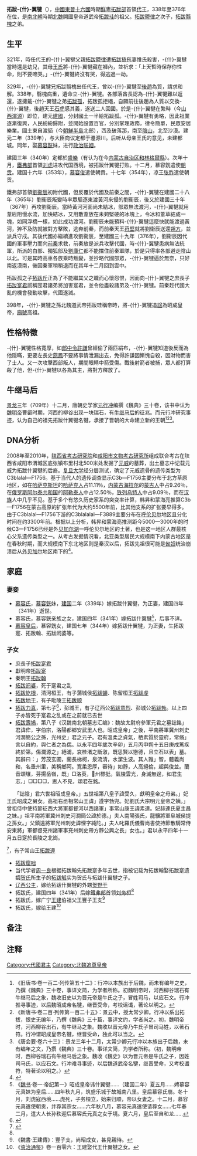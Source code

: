 '''拓跋-{什}-翼犍'''（{{bd|318年||376年|catIdx=T,拓}}），[[中國|中國]][[東晉|東晉]][[十六國|十六國]]時期[[鮮卑|鮮卑]][[拓跋部|拓跋部]]首領[[代_(十六国)|代]]王，338年至376年在位，是[[南北朝|南北朝]]時期[[北魏|北魏]]開國皇帝道武帝[[拓跋珪|拓跋珪]]的祖父。[[拓跋鬱律|拓跋鬱律]]之次子，[[拓跋翳槐|拓跋翳槐]]之弟。

==生平==
321年，時任代王的-{什}-翼犍父親[[拓跋鬱律|拓跋鬱律]]遭[[拓跋猗㐌|拓跋猗㐌]]妻惟氏殺害，-{什}-翼犍當時還是幼兒，其母[[王皇后_(北魏)|王氏]]將-{什}-翼犍藏在褲內，並祈求：「上天暫時保存你性命，則不要啼哭。」-{什}-翼犍終沒有哭，得逃過一劫。

329年，-{什}-翼犍兄拓跋翳槐出任代王，曾以-{什}-翼犍至[[後趙|後趙]]為質，請求和解。338年，翳槐病重，遺命立-{什}-翼犍。各部落酋長認為-{什}-翼犍難以返還，遂擁戴-{什}-翼犍之弟[[拓跋孤|拓跋孤]]，拓跋孤拒絕，自願前往後趙為人質以交換-{什}-翼犍，後趙天王[[石虎|石虎]]感其義，遂送二人回國。於是-{什}-翼犍在繁畤（今[[山西|山西]][[渾源|渾源]]）即位，建元[[建国_(代)|建國]]，分封國土一半給拓跋孤。-{什}-翼犍有勇略，因此祖業逐漸復興，人民紛紛歸附，並開始設置百官，分別掌理政務，律令簡單，民眾安居樂業。國土東自濊貊（今[[朝鮮半島|朝鮮半島]]北部），西及破落那，南至[[陰山|陰山]]，北至沙漠。建元二年（339年），与大臣商议定都于灅源川。后听从母亲王氏的意见，未建都城。同年，娶[[慕容皝|慕容皝]]妹，进行[[政治联姻|政治联姻]]。

建國三年（340年）定都於[[盛樂|盛樂]]（有认为在今[[内蒙古自治区|内蒙古自治区]][[和林格爾縣|和林格爾縣]]）。次年十月，[[鐵弗部|鐵弗部]]首領[[乌路孤|刘虎]]进攻代国西境，被拓跋什翼犍打败。十二月，慕容皝遣使[[朝贡|朝贡]]。建国十六年（353年），[[慕容俊|慕容俊]]遣使朝贡。十七年（354年），凉王[[张祚|张祚]]遣使朝贡。

鐵弗部首領[[劉衞辰|劉衞辰]]初附代國，但反覆於代國及前秦之間，-{什}-翼犍在建國二十八年（365年）劉衞辰叛變時率眾驅逐東渡黃河來侵的劉衞辰，後又於建國三十年（367年）再攻劉衞辰。當時黃河河面尚未結冰，部眾無法渡河，-{什}-翼犍就用葦絚阻慢水流，加快結冰，又用散葦放在未夠堅硬的冰塊上，令冰和葦草結成一塊，如同浮橋一樣，如此成功渡河。劉衞辰未能預料-{什}-翼犍這麼快就能渡過黃河，猝不及防就被對方擊敗，逃奔前秦，而前秦天王[[苻堅|苻堅]]就將劉衞辰送還[[朔方|朔方]]，並派兵守戍。其後代國亦繼續進攻劉衞辰，至建國三十九年（376年），劉衞辰因代國的軍事壓力而向[[前秦|前秦]]求救，前秦放是派兵攻擊代國，時-{什}-翼犍患病無法統軍，所派的白部、獨狐部及[[劉庫仁|劉庫仁]]都不能擋住前秦軍隊，於是只得率各部避走陰山以北。可是其時高車各族乘時叛變，並抄略代國部眾，-{什}-翼犍逼於無奈，只好南返漠南，後因秦軍稍稍退而在其年十二月回到雲中。

拓跋孤之子[[拓跋斤|拓跋斤]]正為了不能繼其父之職而心懷怨恨，因而向-{什}-翼犍之庶長子[[拓跋寔君|拓跋寔君]]謊稱寔君諸弟將加害寔君，並令他盡殺諸弟及-{什}-翼犍。前秦趁代國大亂的機會發動攻擊，代國遂滅。

398年，-{什}-翼犍之孫北魏道武帝拓跋珪稱帝時，將-{什}-翼犍追[[諡|諡]]為昭成皇帝，[[廟號|廟號]]高祖{{noteTag|此為[[北史|北史]]、[[資治通鑑|資治通鑑]]所載；而[[晉書|晉書]]則載拓跋珪為-{什}-翼犍之子，代國為前秦所敗後，拓跋珪綁縛-{什}-翼犍將之送往前秦投降，前秦天王[[苻堅|苻堅]]令-{什}-翼犍入[[太學|太學]]習禮。}}。

== 性格特徵 ==
-{什}-翼犍性格寛厚，如[[郎中令|郎中令]][[許謙|許謙]]曾經偷了兩匹絹布，-{什}-翼犍知道後反而為他隱瞞，更要左長史[[燕鳳|燕鳳]]不要將事情泄漏出去，免得許謙因慚愧自殺，因財物而害了士人。又一次攻擊西部叛人，期間眼睛中箭受傷。戰後射箭者被捕，眾人都打算殺了他，但-{什}-翼犍以各為其主，將對方釋放了。

==牛继马后==
[[景龙|景龙]]三年（709年）十二月，唐朝史学家[[元行冲|元行冲]]编撰《魏典》三十卷，该书中认为[[魏明帝|魏明帝]]曹叡时期，河西的柳谷出现一块瑞石，有[[牛继马后|牛继马后]]的征兆。而元行冲研究事迹，认为自己的祖先拓跋什翼犍名犍，承接了晋朝的大命建立新的王朝<ref>《旧唐书·卷一百二·列传第五十二》：行冲以本族出于后魏，而未有编年之史，乃撰《魏典》三十卷，事详文简，为学者所称。初魏明帝时，河西柳谷瑞石有牛继马后之象，魏收旧史以为晋元帝是牛氏之子，冒姓司马，以应石文。行冲推寻事迹，以后魏昭成帝名犍，继晋受命，考校谣谶，著论以明之。</ref><ref>《新唐书·卷二百·列传第一百二十五》：景云中，授太常少卿。行冲以系出拓拔，恨史无编年，乃撰《魏典》三十篇，事详文约，学者尚之。初，魏明帝时，河西柳谷出石，有牛继马之象。魏收以晋元帝乃牛氏子冒司马姓，以著石符。行冲谓昭成皇帝名犍，继晋受命，独此可以当之。</ref><ref>《唐会要·卷六十三》：景龙三年十二月，太常少卿元行冲以本族出于后魏，未有编年之文，乃撰《魏典》三十卷。事详文简，为学者所称。（初，魏明帝时，西柳谷瑞石有牛继马后之象。魏收《魏史》以为晋元帝是牛氏之子，因姓司马氏，以应石文。行冲难寻事迹，以后魏道武帝名犍，继晋受命，又考校谶符，特著论以明之。）</ref>。

==DNA分析==
2008年至2010年，[[陕西省考古研究院|陕西省考古研究院]]和[[咸阳市文物考古研究所|咸阳市文物考古研究所]]组成联合考古在陕西省咸阳市渭城区底张镇布里村北500米处发掘了[[元威|元威]]的墓葬，出土墓志中记载元威为拓跋什翼犍的后裔。[[复旦大学|复旦大学]]经分层测试，确定了元威遗骨的遗传类型为C3blalal—F1756。基于当代人的遗传调查显示C3b—F1756主要分布于北方草原地区，如在[[哈萨克斯坦|哈萨克斯坦]]的[[哈萨克人|哈萨克人]]占11.11％，[[内蒙古|内蒙古]][[海拉尔|海拉尔]]的[[蒙古人|蒙古人]]中占9.26％，在[[俄罗斯|俄罗斯]][[阿尔泰共和国|阿尔泰共和国]]的[[阿勒泰人|阿勒泰人]]中占12.50％，[[铁列乌特人|铁列乌特人]]中占9.09％，而在[[汉族|汉族]]人中几乎不见。基于多个有悠久历史家系的突变率计算，韩昇和蒙海亮推算C3b—F1756在蒙古高原的扩张年代为大约5500年前，比其他支系的扩张要早得多。由于C3blalal—F1756下游的C3blalalal—F3889主要分布在[[呼伦贝尔|呼伦贝尔]]地区且分化时间在约3300年前。根据以上分析，韩昇和蒙海亮推测距今5000—3000年的时候C3一F1756已经是外[[贝加尔湖|贝加尔湖]]一呼伦贝尔地区的土著，也是这一地区人群最核心父系遗传类型之一。从考古发掘情况看，北亚类型居民大规模南下内蒙古地区是在春秋时期，而大规模南下东北地区则是秦汉以后，拓跋先祖很可能是[[匈奴|匈奴]]统治崩溃后从[[外贝加尔|外贝加尔]]地区南下的<ref>{{Citation| last=| first=| author-link=| year=2017年| title=《隋代鲜卑遗骨反映的拓跋部起源》| periodical=《学术月刊》| volume=| issue=10期| pages=128-140| url=http://www.cnki.com.cn/Article/CJFDTOTAL-XSYK201710016.htm| doi=| oclc=| accessdate=2019-12-21| archive-date=2020-06-17| archive-url=https://web.archive.org/web/20200617052029/http://www.cnki.com.cn/Article/CJFDTOTAL-XSYK201710016.htm| dead-url=no}}</ref>。

== 家庭 ==
=== 妻妾 ===
*[[慕容氏_(拓跋什翼犍)|慕容氏]]，[[慕容皝|慕容皝]]妹，[[建国_(代)|建国]]二年（339年）嫁拓跋什翼犍，为正妻，建国四年（341年）逝世。
*慕容氏，慕容皝亲族之女，建国四年（341年）嫁拓跋什翼犍<ref name="a1">《[[魏书|魏书]]·卷一·帝纪第一》昭成皇帝讳什翼犍......（建国二年）夏五月......娉慕容元真妹为皇后......四年秋九月，筑盛乐城于故城南八里。皇后慕容氏崩。冬十月，刘虎寇西境......虎死，子务桓立，始来归顺，帝以女妻之。十二月，慕容元真遣使朝贡，并荐其宗女......六年秋八月，慕容元真遣使请荐女......七年春二月，遣大人长孙秩迎后慕容氏元真之女于境。夏六月，皇后至自和龙......</ref>，后事不详。
*[[昭成皇后_(北魏)|慕容皇后]]，慕容皝女，建国七年（344年）嫁拓跋什翼犍，为正妻，生拓跋寔、拓跋翰、拓跋阏婆等。

===子女===
*庶長子[[拓跋寔君|拓跋寔君]]
*獻明帝[[拓跋寔|拓跋寔]]
*秦明王[[拓跋翰_(秦王)|拓跋翰]]
*[[拓跋阏婆|拓跋阏婆]]，死于寔君之乱
*[[拓跋紇根|拓跋紇根]]，清河桓王，有子蒲城侯[[拓跋顗|拓跋顗]]、陈留桓王[[拓跋虔|拓跋虔]]
*[[拓跋地干|拓跋地干]]，有子毗陵王[[拓跋顺|拓跋顺]]
*[[拓跋力真|拓跋力真]]，第七子<ref>{{Citation| last=徐| first=殿魁| author-link=徐殿魁| year=2014年| title=《河南偃师县杏园村的四座北魏墓》| periodical=《考古》| volume=| issue=1991年09期| pages=818-832| url=http://www.cnki.com.cn/Article/CJFDTOTAL-KAGU199109005.htm| doi=| oclc=| accessdate=2020-12-05| archive-date=2019-05-09| archive-url=https://web.archive.org/web/20190509053729/http://www.cnki.com.cn/Article/CJFDTOTAL-KAGU199109005.htm| dead-url=no}}</ref>，彭城王，有子辽西公[[拓跋意烈|拓跋意烈]]、彭城公[[拓跋勃|拓跋勃]]。以上四子亦皆死于寔君之乱或在之前就已去世
*[[拓跋壽鳩|拓跋壽鳩]]，第八子<ref>《汉魏南北朝墓志汇编》：魏故太尉府參軍元君之墓誌銘」君諱侔，字伯宗，洛陽都鄉安武里人也。昭成皇帝」之後，平南將軍冀州刺史河澗簡公之孫，光州史」君之元子。君有溫柔之貞氣，栖素質於靈府，常脩」言以自約，與仁者之為偶。以永平四年歲次辛卯」五月丙申朔十五日庚戌篤疾終於第。傷瀾源之」絕浦，哀桂渚之斷漵，既思賢以戀德，且立石以表」墓。其辭曰：」芳茂玄圃，蘭長梯柯，泉流清{{PUA|}}，水潔生波。其人雅」智，體義尚和，名垂州里，美稱鄉阿。寬柔恩厚，審待」如靜，人高絕倫，超與俊並。蘭音頌壤，芬揚岳嶺，既」□洛英，𣲫州標挺。氣陵雲光，身滅無逞，如君生志，」□□□□，思人不見，頌君在銘。

　　「誌陰」君六世祖昭成皇帝。」五世祖第八皇子諱受久，獻明皇帝之母弟。」妃王氏昭成之舅女。高祖右丞相常山王諱」遵字勃兜。妃劉氏大宗明元皇帝之姨。」曾祖侍中使持節征西大將軍都督河以西諸軍」事常山康王諱素連。妃赫連氏夏主昌之妹。」祖平南將軍冀州刺史河澗簡公諱於德。」夫人南陽張氏，龍驤將軍阜城侯提之孫女。」父鎮遠將軍光州刺史諱悝字純陀。」夫人叱羅氏儀曹尚書使持節散騎常侍安東將」軍都督兗州諸軍事兗州刺史帶方靜公興之長」女也。」君以永平四年十一月五日窆於長陵之北崗。</ref><ref name=autogenerated1>{{Citation| author=傅清音| year=2019年| title=《新出元華光墓誌與元媛柔墓誌所見元魏宗女的婚姻和信仰》| periodical=《出土文献研究》| volume=| issue=00期| pages=410-422| url=http://www.cnki.com.cn/Article/CJFDTOTAL-CTWY201900031.htm| doi=| oclc=| accessdate=2020-12-05| archive-date=2021-08-24| archive-url=https://web.archive.org/web/20210824185441/http://www.cnki.com.cn/Article/CJFDTOTAL-CTWY201900031.htm| dead-url=no}}</ref>，有子常山王[[拓跋遵|拓跋遵]]
*[[拓跋窟咄|拓跋窟咄]]
*当代学者[[周一良|周一良]]{{noteTag|[[周一良|周一良]]《魏晋南北朝史札记·魏书札记》<[[崔浩|崔浩]]国史之狱>}}根据拓跋翰先拓跋寔多年去世，指被记载为拓跋翰娶拓跋寔遗孀[[贺皇后_(拓跋寔)|贺氏]]所生子的[[拓跋觚|拓跋觚]]实为贺氏与拓跋什翼犍之子。
*[[辽西公主|辽西公主]]，嫁给拓跋什翼犍的外甥[[贺野干|贺野干]]
*拓跋氏，建国四年（341年）后嫁[[鐵弗部|鐵弗部]]首领[[刘务桓|刘务桓]]<ref name="a1"/>
*拓跋氏，嫁广宁[[王建_(北魏)|王建]]伯祖父王豐子王支<ref>《魏書·王建傳》：豐子支，尚昭成女，甚見親待。</ref>
*拓跋氏，嫁给王建<ref>《[[资治通鉴|资治通鉴]]》卷一百零六：王建娶代王什翼犍之女。</ref>

==备注==
{{noteFoot}}

== 注释 ==

{{Reflist}}

{{中国皇帝|兄·烈帝[[拓跋翳槐|拓跋翳槐]]|--|[[北魏|北魏]]追尊先祖<br>[[索頭部|索頭部]][[鮮卑|鮮卑]]首領<br>[[東晉十六國君主列表#代國|代國君主]]|338-376}}

{{元魏君主}}

[[Category:代國君主|Category:代國君主]]
[[Category:北魏追尊皇帝|Category:北魏追尊皇帝]]